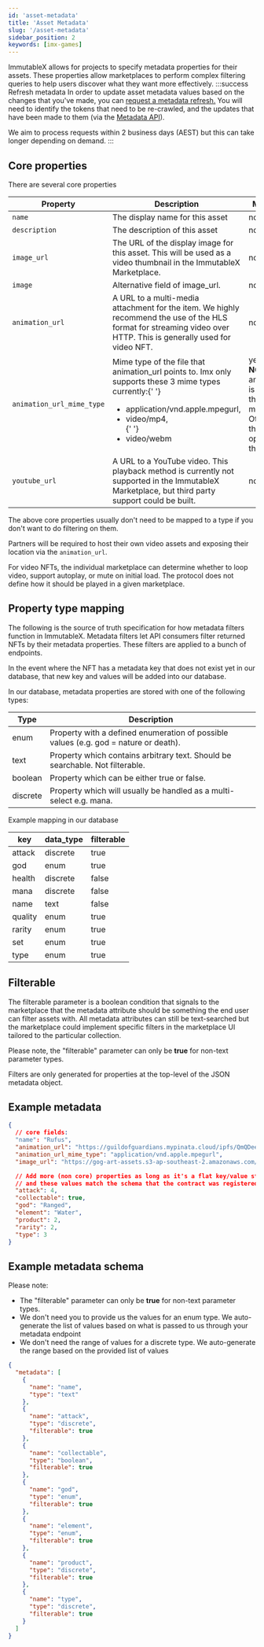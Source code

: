 ```yaml
---
id: 'asset-metadata'
title: 'Asset Metadata'
slug: '/asset-metadata'
sidebar_position: 2
keywords: [imx-games]
---
```


ImmutableX allows for projects to specify metadata properties for their assets. These properties allow marketplaces to perform complex filtering queries to help users discover what they want more effectively.
:::success Refresh metadata
In order to update asset metadata values based on the changes that you've made, you can [request a metadata refresh.](/docs/asset-metadata-refreshes) You will need to identify the tokens that need to be re-crawled, and the updates that have been made to them (via the [Metadata API](/docs/minting-on-immutable-x#metadata-api)).

We aim to process requests within 2 business days (AEST) but this can take longer depending on demand.
:::

## Core properties

There are several core properties

<table>
  <thead>
    <tr>
      <th>Property</th>
      <th>Description</th>
      <th>Mandatory</th>
    </tr>
  </thead>
  <tbody>
    <tr>
      <td>
        <code>name</code>
      </td>
      <td>The display name for this asset</td>
      <td>no</td>
    </tr>
    <tr>
      <td>
        <code>description</code>
      </td>
      <td>The description of this asset</td>
      <td>no</td>
    </tr>
    <tr>
      <td>
        <code>image_url</code>
      </td>
      <td>
        The URL of the display image for this asset. This will be used as a
        video thumbnail in the ImmutableX Marketplace.
      </td>
      <td>no</td>
    </tr>
    <tr>
      <td>
        <code>image</code>
      </td>
      <td>Alternative field of image_url.</td>
      <td>no</td>
    </tr>
    <tr>
      <td>
        <code>animation_url</code>
      </td>
      <td>
        A URL to a multi-media attachment for the item. We highly recommend the
        use of the HLS format for streaming video over HTTP. This is generally
        used for video NFT.
      </td>
      <td>no</td>
    </tr>
    <tr>
      <td>
        <code>animation_url_mime_type</code>
      </td>
      <td>
        Mime type of the file that animation_url points to. Imx only supports
        these 3 mime types currently:{' '}
        <ul>
          <li>application/vnd.apple.mpegurl,</li> <li>video/mp4,</li>{' '}
          <li>video/webm</li>
        </ul>
      </td>
      <td>
        yes*
        <br />
        <strong>NOTE:</strong> When animation_url is specified, this field is
        mandatory. Otherwise this field is optional like the others.
      </td>
    </tr>
    <tr>
      <td>
        <code>youtube_url</code>
      </td>
      <td>
        A URL to a YouTube video. This playback method is currently not
        supported in the ImmutableX Marketplace, but third party support could
        be built.
      </td>
      <td>no</td>
    </tr>
  </tbody>
</table>

The above core properties usually don't need to be mapped to a type if you don't want to do filtering on them.

Partners will be required to host their own video assets and exposing their location via the `animation_url`.

For video NFTs, the individual marketplace can determine whether to loop video, support autoplay, or mute on initial load. The protocol does not define how it should be played in a given marketplace.

## Property type mapping

The following is the source of truth specification for how metadata filters function in ImmutableX. Metadata filters let API consumers filter returned NFTs by their metadata properties. These filters are applied to a bunch of endpoints.

In the event where the NFT has a metadata key that does not exist yet in our database, that new key and values will be added into our database.

In our database, metadata properties are stored with one of the following types:

<table>
  <thead>
    <tr>
      <th>Type</th>
      <th>Description</th>
    </tr>
  </thead>
  <tbody>
    <tr>
      <td>enum</td>
      <td>
        Property with a defined enumeration of possible values (e.g. god =
        nature or death).
      </td>
    </tr>
    <tr>
      <td>text</td>
      <td>
        Property which contains arbitrary text. Should be searchable. Not
        filterable.
      </td>
    </tr>
    <tr>
      <td>boolean</td>
      <td>Property which can be either true or false.</td>
    </tr>
    <tr>
      <td>discrete</td>
      <td>
        Property which will usually be handled as a multi-select e.g. mana.
      </td>
    </tr>
  </tbody>
</table>

Example mapping in our database

<table>
  <thead>
    <tr>
      <th>key</th>
      <th>data_type</th>
      <th>filterable</th>
    </tr>
  </thead>
  <tbody>
    <tr>
      <td>attack</td>
      <td>discrete</td>
      <td>true</td>
    </tr>
    <tr>
      <td>god</td>
      <td>enum</td>
      <td>true</td>
    </tr>
    <tr>
      <td>health</td>
      <td>discrete</td>
      <td>false</td>
    </tr>
    <tr>
      <td>mana</td>
      <td>discrete</td>
      <td>false</td>
    </tr>
    <tr>
      <td>name</td>
      <td>text</td>
      <td>false</td>
    </tr>
    <tr>
      <td>quality</td>
      <td>enum</td>
      <td>true</td>
    </tr>
    <tr>
      <td>rarity</td>
      <td>enum</td>
      <td>true</td>
    </tr>
    <tr>
      <td>set</td>
      <td>enum</td>
      <td>true</td>
    </tr>
    <tr>
      <td>type</td>
      <td>enum</td>
      <td>true</td>
    </tr>
  </tbody>
</table>

## Filterable

The filterable parameter is a boolean condition that signals to the marketplace that the metadata attribute should be something the end user can filter assets with. All metadata attributes can still be text-searched but the marketplace could implement specific filters in the marketplace UI tailored to the particular collection.

Please note, the "filterable" parameter can only be **true** for non-text parameter types.

Filters are only generated for properties at the top-level of the JSON metadata object.

## Example metadata

```json
{
  // core fields:
  "name": "Rufus",
  "animation_url": "https://guildofguardians.mypinata.cloud/ipfs/QmQDee8BPDfAH2ykRX375AWJwYZcbbJQa8wHokrSnMLLUC/HLS/Base/CollectionAsset_Hero_Rufus_Base.m3u8",
  "animation_url_mime_type": "application/vnd.apple.mpegurl",
  "image_url": "https://gog-art-assets.s3-ap-southeast-2.amazonaws.com/Content/Thumbnails/Heroes/Rufus/Thumbnail_Hero_Rufus_Base.png",

  // Add more (non core) properties as long as it's a flat key/value structure
  // and these values match the schema that the contract was registered with
  "attack": 4,
  "collectable": true,
  "god": "Ranged",
  "element": "Water",
  "product": 2,
  "rarity": 2,
  "type": 3
}
```

## Example metadata schema

Please note:

- The "filterable" parameter can only be **true** for non-text parameter types.
- We don't need you to provide us the values for an enum type. We auto-generate the list of values based on what is passed to us through your metadata endpoint
- We don't need the range of values for a discrete type. We auto-generate the range based on the provided list of values

```json
{
  "metadata": [
    {
      "name": "name",
      "type": "text"
    },
    {
      "name": "attack",
      "type": "discrete",
      "filterable": true
    },
    {
      "name": "collectable",
      "type": "boolean",
      "filterable": true
    },
    {
      "name": "god",
      "type": "enum",
      "filterable": true
    },
    {
      "name": "element",
      "type": "enum",
      "filterable": true
    },
    {
      "name": "product",
      "type": "discrete",
      "filterable": true
    },
    {
      "name": "type",
      "type": "discrete",
      "filterable": true
    }
  ]
}
```
